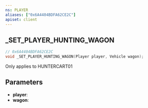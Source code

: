 ```yaml
---
ns: PLAYER
aliases: ["0x6A4404BDFA62CE2C"]
apiset: client
---
```

## _SET_PLAYER_HUNTING_WAGON

```c
// 0x6A4404BDFA62CE2C
void _SET_PLAYER_HUNTING_WAGON(Player player, Vehicle wagon);
```

Only applies to HUNTERCART01

## Parameters
* **player**:
* **wagon**: